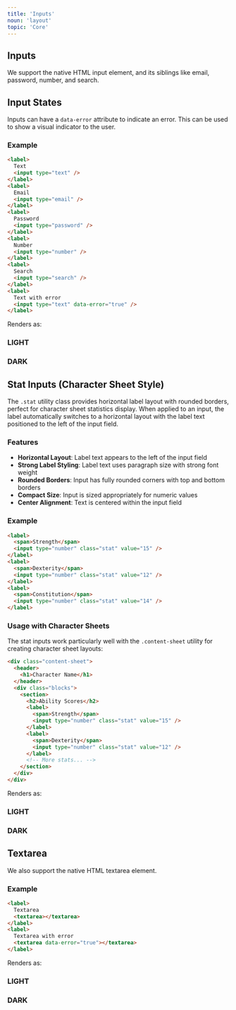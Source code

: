 ```yaml
---
title: 'Inputs'
noun: 'layout'
topic: 'Core'
---
```

<article class="column-l surface">

# Inputs

We support the native HTML input element, and its siblings like email, password, number, and search.

## Input States

Inputs can have a `data-error` attribute to indicate an error. This can be used to show a visual indicator to the user.

### Example


```html
<label>
  Text
  <input type="text" />
</label>
<label>
  Email
  <input type="email" />
</label>
<label>
  Password
  <input type="password" />
</label>
<label>
  Number
  <input type="number" />
</label>
<label>
  Search
  <input type="search" />
</label>
<label>
  Text with error
  <input type="text" data-error="true" />
</label>
```

Renders as:

<div class="grid two-col">
  <div class="light border border-radius p-1 surface">
    <h3>LIGHT</h3>
    <InputStatesDemo />
  </div>
  <div class="dark border border-radius p-1 surface">
    <h3>DARK</h3>
    <InputStatesDemo />
  </div>
</div>



## Stat Inputs (Character Sheet Style)

The `.stat` utility class provides horizontal label layout with rounded borders, perfect for character sheet statistics display. When applied to an input, the label automatically switches to a horizontal layout with the label text positioned to the left of the input field.

### Features

- **Horizontal Layout**: Label text appears to the left of the input field
- **Strong Label Styling**: Label text uses paragraph size with strong font weight
- **Rounded Borders**: Input has fully rounded corners with top and bottom borders
- **Compact Size**: Input is sized appropriately for numeric values
- **Center Alignment**: Text is centered within the input field

### Example


```html
<label>
  <span>Strength</span>
  <input type="number" class="stat" value="15" />
</label>
<label>
  <span>Dexterity</span>
  <input type="number" class="stat" value="12" />
</label>
<label>
  <span>Constitution</span>
  <input type="number" class="stat" value="14" />
</label>
```

### Usage with Character Sheets

The stat inputs work particularly well with the `.content-sheet` utility for creating character sheet layouts:

```html
<div class="content-sheet">
  <header>
    <h1>Character Name</h1>
  </header>
  <div class="blocks">
    <section>
      <h2>Ability Scores</h2>
      <label>
        <span>Strength</span>
        <input type="number" class="stat" value="15" />
      </label>
      <label>
        <span>Dexterity</span>
        <input type="number" class="stat" value="12" />
      </label>
      <!-- More stats... -->
    </section>
  </div>
</div>
```

Renders as:

<div class="grid two-col">
  <div class="light border border-radius p-1 surface">
    <h3>LIGHT</h3>
    <StatInputsDemo />
  </div>
  <div class="dark border border-radius p-1 surface">
    <h3>DARK</h3>
    <StatInputsDemo />
  </div>
</div>

## Textarea

We also support the native HTML textarea element.

### Example


```html
<label>
  Textarea
  <textarea></textarea>
</label>
<label>
  Textarea with error
  <textarea data-error="true"></textarea>
</label>
```

Renders as:

<div class="grid two-col">
  <div class="light border border-radius p-1 surface">
    <h3>LIGHT</h3>
    <TextareaDemo />
  </div>
  <div class="dark border border-radius p-1 surface">
    <h3>DARK</h3>
    <TextareaDemo />
  </div>
</div>

</article>